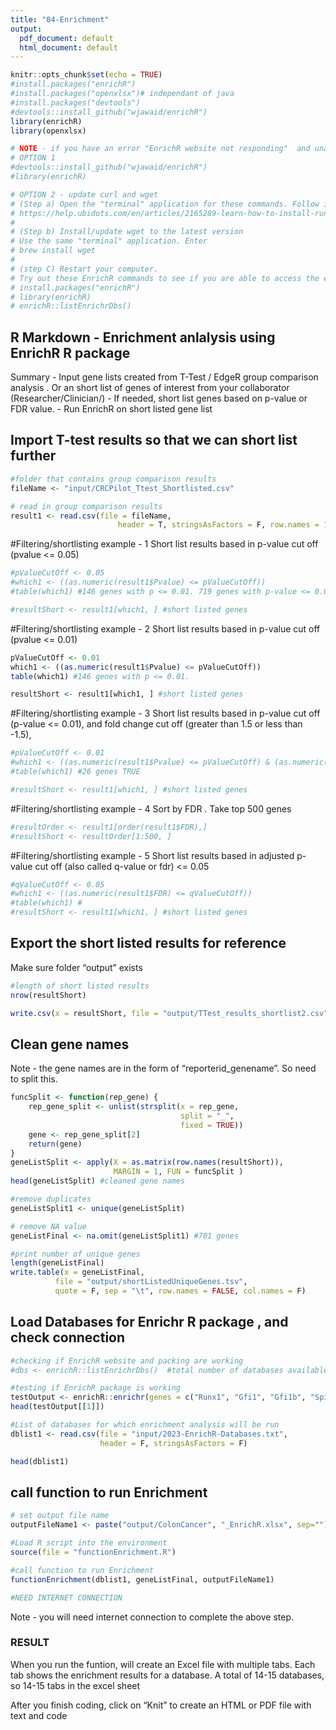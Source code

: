 ```yaml
---
title: "04-Enrichment"
output:
  pdf_document: default
  html_document: default
---
```


```r
knitr::opts_chunk$set(echo = TRUE)
#install.packages("enrichR")
#install.packages("openxlsx")# independant of java
#install.packages("devtools") 
#devtools::install_github("wjawaid/enrichR")
library(enrichR)
library(openxlsx)

# NOTE - if you have an error "EnrichR website not responding"  and unable to connect to EnrichR database online, try this
# OPTION 1
#devtools::install_github("wjawaid/enrichR")
#library(enrichR)

# OPTION 2 - update curl and wget
# (Step a) Open the "terminal" application for these commands. Follow instructions for mac
# https://help.ubidots.com/en/articles/2165289-learn-how-to-install-run-curl-on-windows-macosx-linux
# 
# (Step b) Install/update wget to the latest version
# Use the same "terminal" application. Enter
# brew install wget
# 
# (step C) Restart your computer. 
# Try out these EnrichR commands to see if you are able to access the enrichR databases online without error message
# install.packages("enrichR")
# library(enrichR)
# enrichR::listEnrichrDbs()

```

## R Markdown - Enrichment anlalysis using EnrichR R package

Summary
- Input gene lists created from T-Test / EdgeR group comparison analysis . Or an short list of genes of interest from your collaborator (Researcher/Clinician/)
- If needed, short list genes based on p-value or FDR value.
- Run EnrichR on short listed gene list

## Import T-test results so that we can short list further
```r
#folder that contains group comparison results
fileName <- "input/CRCPilot_Ttest_Shortlisted.csv"

# read in group comparison results
result1 <- read.csv(file = fileName, 
                        header = T, stringsAsFactors = F, row.names = 1)
```

#Filtering/shortlisting example - 1
Short list results based in p-value cut off (pvalue <= 0.05)
```r
#pValueCutOff <- 0.05
#which1 <- ((as.numeric(result1$Pvalue) <= pValueCutOff))
#table(which1) #146 genes with p <= 0.01. 719 genes with p-value <= 0.05

#resultShort <- result1[which1, ] #short listed genes 

```

#Filtering/shortlisting example - 2
Short list results based in p-value cut off (pvalue <= 0.01)
```r
pValueCutOff <- 0.01
which1 <- ((as.numeric(result1$Pvalue) <= pValueCutOff))
table(which1) #146 genes with p <= 0.01. 

resultShort <- result1[which1, ] #short listed genes 
```

#Filtering/shortlisting example - 3
Short list results based in p-value cut off (p-value <= 0.01), and fold change cut off (greater than 1.5 or less than -1.5), 
```r
#pValueCutOff <- 0.01
#which1 <- ((as.numeric(result1$Pvalue) <= pValueCutOff) & (as.numeric(result1$SignedFC) >= 1.5 | as.numeric(result1$SignedFC) <= -1.5))
#table(which1) #26 genes TRUE

#resultShort <- result1[which1, ] #short listed genes 
```

#Filtering/shortlisting example - 4
Sort by FDR . 
Take top 500 genes
```r
#resultOrder <- result1[order(result1$FDR),] 
#resultShort <- resultOrder[1:500, ]
```

#Filtering/shortlisting example - 5
Short list results based in adjusted p-value cut off (also called q-value or fdr) <= 0.05
```r
#qValueCutOff <- 0.05
#which1 <- ((as.numeric(result1$FDR) <= qValueCutOff))
#table(which1) #
#resultShort <- result1[which1, ] #short listed genes
```


## Export the short listed results for reference
Make sure folder "output" exists
```r
#length of short listed results
nrow(resultShort)

write.csv(x = resultShort, file = "output/TTest_results_shortlist2.csv")
```

## Clean gene names
Note - the gene names are in the form of "reporterid_genename". So need to split this.
```r
funcSplit <- function(rep_gene) {
    rep_gene_split <- unlist(strsplit(x = rep_gene, 
                                      split = "_", 
                                      fixed = TRUE))
    gene <- rep_gene_split[2]
    return(gene)
}
geneListSplit <- apply(X = as.matrix(row.names(resultShort)), 
                       MARGIN = 1, FUN = funcSplit )
head(geneListSplit) #cleaned gene names

#remove duplicates
geneListSplit1 <- unique(geneListSplit)

# remove NA value
geneListFinal <- na.omit(geneListSplit1) #701 genes

#print number of unique genes
length(geneListFinal)
write.table(x = geneListFinal, 
          file = "output/shortListedUniqueGenes.tsv",
          quote = F, sep = "\t", row.names = FALSE, col.names = F)


```

## Load Databases for Enrichr R package , and check connection
```r
#checking if EnrichR website and packing are working
#dbs <- enrichR::listEnrichrDbs()  #total number of databases available = 200+ 

#testing if EnrichR package is working
testOutput <- enrichR::enrichr(genes = c("Runx1", "Gfi1", "Gfi1b", "Spi1", "Gata1", "Kdr"), databases = "KEGG_2021_Human")
head(testOutput[[1]])

#List of databases for which enrichment analysis will be run
dblist1 <- read.csv(file = "input/2023-EnrichR-Databases.txt", 
                    header = F, stringsAsFactors = F)

head(dblist1)
```

## call function to run Enrichment

```r
# set output file name
outputFileName1 <- paste("output/ColonCancer", "_EnrichR.xlsx", sep="")

#Load R script into the environment
source(file = "functionEnrichment.R") 

#call function to run Enrichment
functionEnrichment(dblist1, geneListFinal, outputFileName1)

#NEED INTERNET CONNECTION
```

Note - you will need internet connection to complete the above step. 

### RESULT
When you run the funtion, will create an Excel file with multiple tabs. Each tab shows the enrichment results for a database. A total of 14-15 databases, so 14-15 tabs in the excel sheet

After you finish coding, click on "Knit" to create an HTML or PDF file with text and code
